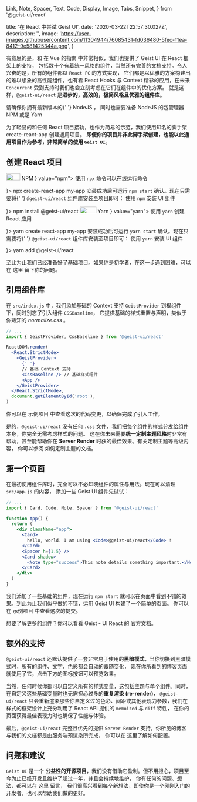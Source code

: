   Link,
  Note,
  Spacer,
  Text,
  Code,
  Display,
  Image,
  Tabs,
  Snippet,
} from '@geist-ui/react'

  title: '在 React 中尝试 Geist UI',
  date: '2020-03-22T22:57:30.027Z',
  description: '',
  image:
    'https://user-images.githubusercontent.com/11304944/76085431-fd036480-5fec-11ea-8412-9e581425344a.png',
}

有意思的是，和 <Link href="/posts/getting-started-with-geist-ui-vue">在 Vue 的指南</Link> 中非常相似，我们也提供了 Geist UI 在 React 框架上的支持，
包括数十个有着统一风格的组件，当然还有完善的文档支持。令人兴奋的是，所有的组件都以 `React FC` 的方式实现，
它们都是以优雅的方案构建出的难以想象的高性能组件，也有着 React Hooks 与 Context 精彩的应用，在未来 `Concurrent` 受到支持时我们也会立刻考虑在它们在组件中的优化方案。
就是这样，`@geist-ui/react` 是**进步的，高效的，极简风格且优雅的组件库**。

<Spacer h={0.5} />

<Note type="warning" label="注意">
  请确保你拥有最新版本的{' '}
  <Link rel="nofollow" href="https://nodejs.org/en/download/">
    NodeJS
  </Link>
  ， 同时也需要准备 NodeJS 的包管理器 <Link rel="nofollow" href="https://www.npmjs.com/">
    NPM
  </Link> 或是 <Link rel="nofollow" href="https://yarnpkg.com/">
    Yarn
  </Link>
</Note>

<Spacer h={0.5} />

为了轻易的和任何 React 项目接轨，也作为简易的示范，我们使用知名的脚手架 <Link rel="nofollow" href="https://github.com/facebook/create-react-app">create-react-app</Link> 创建通用项目。
**即便你的项目并非此脚手架创建，也能以此通用项目作为参考，非常简单的使用 `Geist UI`**。

<Spacer h={2} />

## 创建 React 项目

<Spacer h={0.5} />

<Tabs initialValue="npm">
  <Tabs.Item
    label={
      <>
        <Image width="38px" height="18px" mr="5px" src="/assets/npm.png" />
        NPM
      </>
    }
    value="npm">
    <Display
      width="500px"
      caption={
        <p>
          使用 <Code>npx</Code> 命令可以在线运行命令
        </p>
      }>
      <Snippet>npx create-react-app my-app</Snippet>
    </Display>
    <Text>
      安装成功后可运行 <Code>npm start</Code> 确认。现在只需要将{' '}
      <Code>@geist-ui/react</Code> 组件库安装至项目即可：
    </Text>
    <Display
      width="500px"
      caption={
        <p>
          使用 <Code>npm</Code> 安装 UI 组件
        </p>
      }>
      <Snippet type="success">npm install @geist-ui/react</Snippet>
    </Display>
  </Tabs.Item>
  <Tabs.Item
    label={
      <>
        <Image width="45px" height="18px" mr="5px" src="/assets/yarn.png" />
        Yarn
      </>
    }
    value="yarn">
    <Display
      width="500px"
      caption={
        <p>
          使用 <Code>yarn</Code> 创建 React 应用
        </p>
      }>
      <Snippet>yarn create react-app my-app</Snippet>
    </Display>
    <Text>
      安装成功后可运行 <Code>yarn start</Code> 确认。现在只需要将{' '}
      <Code>@geist-ui/react</Code> 组件库安装至项目即可：
    </Text>
    <Display
      width="500px"
      caption={
        <p>
          使用 <Code>yarn</Code> 安装 UI 组件
        </p>
      }>
      <Snippet type="success">yarn add @geist-ui/react</Snippet>
    </Display>
  </Tabs.Item>
</Tabs>

至此为止我们已经准备好了基础项目。如果你是初学者，在这一步遇到困难，可以在 <Link rel="nofollow" href="https://github.com/geist-org/react-getting-started/issues/new">这里</Link> 留下你的问题。

<Spacer h={2} />

## 引用组件库

在 `src/index.js` 中，我们添加基础的 Context 支持 `GeistProvider` 到根组件下，同时别忘了引入组件 `CSSBaseline`，
它提供基础的样式重置与声明，类似于你熟知的 _normalize.css_ 。

```jsx
// ...
import { GeistProvider, CssBaseline } from '@geist-ui/react'

ReactDOM.render(
  <React.StrictMode>
    <GeistProvider>
      {' '}
      // 基础 Context 支持
      <CssBaseline /> // 基础样式组件
      <App />
    </GeistProvider>
  </React.StrictMode>,
  document.getElementById('root'),
)
```

你可以在 <Link rel="nofollow" href="https://github.com/geist-org/react-getting-started/tree/c6ced6cd2ae690aa014f809b39b26173b8895bd5">示例项目</Link> 中查看这次的代码变更，以确保完成了引入工作。

是的，`@geist-ui/react` 没有任何 `.css` 文件，我们把每个组件的样式分发给组件本身，你完全无需考虑样式的问题。
这在你未来需要**统一定制主题风格**时非常有帮助，甚至能帮助你在 **Server Render** 时获的最佳效果。有关定制主题等高级内容，
你可以参阅 <Link color href="https://react.geist-ui.dev/docs/customization/themes">如何定制主题的文档</Link>。

<Spacer h={2} />

## 第一个页面

在最初使用组件库时，完全可以不必知晓组件的属性与用法。现在可以清理 `src/app.js` 的内容，
添加一些 Geist UI 组件先试试：

```jsx
// ...
import { Card, Code, Note, Spacer } from '@geist-ui/react'

function App() {
  return (
    <div className="app">
      <Card>
        hello, world. I am using <Code>@geist-ui/react</Code> !
      </Card>
      <Spacer h={1.5} />
      <Card shadow>
        <Note type="success">This note details something important.</Note>
      </Card>
    </div>
  )
}
```

我们添加了一些基础的组件，现在运行 `npm start` 就可以在页面中看到不错的效果。到此为止我们似乎做的不错，运用 Geist UI 构建了一个简单的页面。
你可以在 <Link rel="nofollow" href="https://github.com/geist-org/react-getting-started/tree/7ca0d66505f03bac709feeb58538df325bc9d8ea">示例项目</Link> 中查看这次的提交。

想要了解更多的组件？你可以看看 <Link color rel="nofollow" href="https://react.geist-ui.dev/">Geist - UI React 的 官方文档</Link>。

<Spacer h={2} />

## 额外的支持

`@geist-ui/react` 还默认提供了一套非常易于使用的**黑暗模式**，当你切换到黑暗模式时，所有的组件、文字、色彩都会自动的跟随变化，
现在你所看到的博客页面就使用了它，点击下方的图标按钮可以预览效果。

当然，任何时候你都可以自定义所有的样式变量，这包括主题与单个组件。同时，在自定义这些基础变量时也无需担心过多的**重复渲染 (re-render)**，
`@geist-ui/react` 只会重新渲染那些你自定义过的色彩、间距或其他表现力参数，我们在样式的框架设计上充分利用了 React API 提供的 `memoized` 与 `diff` 特性，
在你的页面获得最佳表现力时也确保了性能与体验。

最后，`@geist-ui/react` 完整且优先的提供 `Server Render` 支持，你所见的博客与我们的文档都是由服务端预渲染所完成，
你可以在 <Link color rel="nofollow" href="https://react.geist-ui.dev/docs/getting-started/server-render">这里了解如何配置</Link>。

<Spacer h={2} />

## 问题和建议

`Geist UI` 是一个 **公益性的开源项目**，我们没有借助它盈利。但不用担心，项目至今为止已经开发且维护了超过一年，并且会持续地维护，
你有任何的问题、想法，都可以在 <Link rel="nofollow" href="https://github.com/geist-org/react/issues/new/choose">这里</Link> 留言，
我们很高兴看到每个新想法，即使你是一个刚刚入门的开发者，也可以帮助我们做的更好。

